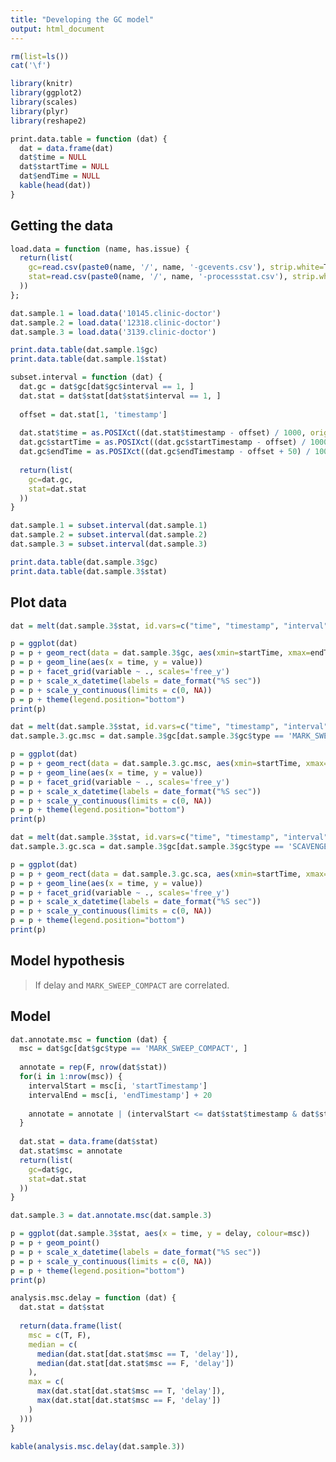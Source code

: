 ```yaml
---
title: "Developing the GC model"
output: html_document
---
```


```r
rm(list=ls())
cat('\f')

library(knitr)
library(ggplot2)
library(scales)
library(plyr)
library(reshape2)

print.data.table = function (dat) {
  dat = data.frame(dat)
  dat$time = NULL
  dat$startTime = NULL
  dat$endTime = NULL
  kable(head(dat)) 
}
```

## Getting the data

```r
load.data = function (name, has.issue) {
  return(list(
    gc=read.csv(paste0(name, '/', name, '-gcevents.csv'), strip.white=T),
    stat=read.csv(paste0(name, '/', name, '-processstat.csv'), strip.white=T)
  ))
};

dat.sample.1 = load.data('10145.clinic-doctor')
dat.sample.2 = load.data('12318.clinic-doctor')
dat.sample.3 = load.data('3139.clinic-doctor')
```

```r
print.data.table(dat.sample.1$gc)
print.data.table(dat.sample.1$stat)
```

```r
subset.interval = function (dat) {
  dat.gc = dat$gc[dat$gc$interval == 1, ]
  dat.stat = dat$stat[dat$stat$interval == 1, ]
  
  offset = dat.stat[1, 'timestamp']
  
  dat.stat$time = as.POSIXct((dat.stat$timestamp - offset) / 1000, origin="1970-01-01", tz="GMT")
  dat.gc$startTime = as.POSIXct((dat.gc$startTimestamp - offset) / 1000, origin="1970-01-01", tz="GMT")
  dat.gc$endTime = as.POSIXct((dat.gc$endTimestamp - offset + 50) / 1000, origin="1970-01-01", tz="GMT")
  
  return(list(
    gc=dat.gc,
    stat=dat.stat
  ))
}

dat.sample.1 = subset.interval(dat.sample.1)
dat.sample.2 = subset.interval(dat.sample.2)
dat.sample.3 = subset.interval(dat.sample.3)
```

```r
print.data.table(dat.sample.3$gc)
print.data.table(dat.sample.3$stat)
```


## Plot data

```r
dat = melt(dat.sample.3$stat, id.vars=c("time", "timestamp", "interval"))

p = ggplot(dat)
p = p + geom_rect(data = dat.sample.3$gc, aes(xmin=startTime, xmax=endTime, ymin=-Inf, ymax=Inf, fill=type), alpha=0.8)
p = p + geom_line(aes(x = time, y = value))
p = p + facet_grid(variable ~ ., scales='free_y')
p = p + scale_x_datetime(labels = date_format("%S sec"))
p = p + scale_y_continuous(limits = c(0, NA))
p = p + theme(legend.position="bottom")
print(p)
```

```r
dat = melt(dat.sample.3$stat, id.vars=c("time", "timestamp", "interval"))
dat.sample.3.gc.msc = dat.sample.3$gc[dat.sample.3$gc$type == 'MARK_SWEEP_COMPACT', ]

p = ggplot(dat)
p = p + geom_rect(data = dat.sample.3.gc.msc, aes(xmin=startTime, xmax=endTime, ymin=-Inf, ymax=Inf, fill=type), alpha=0.8)
p = p + geom_line(aes(x = time, y = value))
p = p + facet_grid(variable ~ ., scales='free_y')
p = p + scale_x_datetime(labels = date_format("%S sec"))
p = p + scale_y_continuous(limits = c(0, NA))
p = p + theme(legend.position="bottom")
print(p)
```

```r
dat = melt(dat.sample.3$stat, id.vars=c("time", "timestamp", "interval"))
dat.sample.3.gc.sca = dat.sample.3$gc[dat.sample.3$gc$type == 'SCAVENGE', ]

p = ggplot(dat)
p = p + geom_rect(data = dat.sample.3.gc.sca, aes(xmin=startTime, xmax=endTime, ymin=-Inf, ymax=Inf, fill=type), alpha=0.8)
p = p + geom_line(aes(x = time, y = value))
p = p + facet_grid(variable ~ ., scales='free_y')
p = p + scale_x_datetime(labels = date_format("%S sec"))
p = p + scale_y_continuous(limits = c(0, NA))
p = p + theme(legend.position="bottom")
print(p)
```

## Model hypothesis

> If delay and `MARK_SWEEP_COMPACT` are correlated.

## Model

```r
dat.annotate.msc = function (dat) {
  msc = dat$gc[dat$gc$type == 'MARK_SWEEP_COMPACT', ]
  
  annotate = rep(F, nrow(dat$stat))
  for(i in 1:nrow(msc)) {
    intervalStart = msc[i, 'startTimestamp']
    intervalEnd = msc[i, 'endTimestamp'] + 20
    
    annotate = annotate | (intervalStart <= dat$stat$timestamp & dat$stat$timestamp <= intervalEnd)
  }
  
  dat.stat = data.frame(dat$stat)
  dat.stat$msc = annotate
  return(list(
    gc=dat$gc,
    stat=dat.stat
  ))
}

dat.sample.3 = dat.annotate.msc(dat.sample.3)
```

```r
p = ggplot(dat.sample.3$stat, aes(x = time, y = delay, colour=msc))
p = p + geom_point()
p = p + scale_x_datetime(labels = date_format("%S sec"))
p = p + scale_y_continuous(limits = c(0, NA))
p = p + theme(legend.position="bottom")
print(p)
```

```r
analysis.msc.delay = function (dat) {
  dat.stat = dat$stat
  
  return(data.frame(list(
    msc = c(T, F),
    median = c(
      median(dat.stat[dat.stat$msc == T, 'delay']),
      median(dat.stat[dat.stat$msc == F, 'delay'])
    ),
    max = c(
      max(dat.stat[dat.stat$msc == T, 'delay']),
      max(dat.stat[dat.stat$msc == F, 'delay'])
    )
  )))
}

kable(analysis.msc.delay(dat.sample.3))
```
